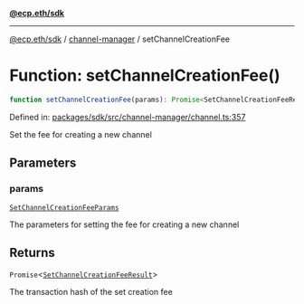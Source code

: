 [**@ecp.eth/sdk**](../../index.mdx)

***

[@ecp.eth/sdk](/sdk-reference/index.mdx) / [channel-manager](/sdk-reference/channel-manager/index.mdx) / setChannelCreationFee

# Function: setChannelCreationFee()

```ts
function setChannelCreationFee(params): Promise<SetChannelCreationFeeResult>;
```

Defined in: [packages/sdk/src/channel-manager/channel.ts:357](https://github.com/ecp-eth/comments-monorepo/blob/main/packages/sdk/src/channel-manager/channel.ts#L357)

Set the fee for creating a new channel

## Parameters

### params

[`SetChannelCreationFeeParams`](/sdk-reference/channel-manager/type-aliases/SetChannelCreationFeeParams.mdx)

The parameters for setting the fee for creating a new channel

## Returns

`Promise`\<[`SetChannelCreationFeeResult`](/sdk-reference/channel-manager/type-aliases/SetChannelCreationFeeResult.mdx)\>

The transaction hash of the set creation fee
